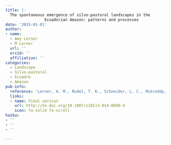```yaml
---
title: |-
  The spontaneous emergence of silvo-pastoral landscapes in the
                 Ecuadorian Amazon: patterns and processes
date: '2015-01-01'
author:
- name:
  - Amy Lerner
  - M Lerner
  url: ''
  orcid: ''
  affiliation: ''
categories:
  - Landscape
  - Silvo-pastoral
  - Ecuadro
  - Amazon
pub-info:
  reference: 'Lerner, A. M., Rudel, T. K., Schneider, L. C., McGroddy, M., Burbano, D. V., &amp; Mena, C. F. (2015). The spontaneous emergence of silvo-pastoral landscapes in the Ecuadorian Amazon: patterns and processes. <em>Regional Environmental Change</em>, <em>15</em>(7), 1421&ndash;1431.'
  links:
  - name: Final version
    url: http://dx.doi.org/10.1007/s10113-014-0699-4
    icon: fa-solid fa-scroll
haiku:
- ''
- ''
- ''

---
```

